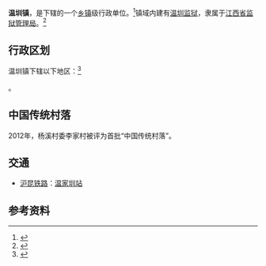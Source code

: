 {{中国乡级行政区
| 景观照片文件名 =201608 Wenzhen, Nanchang.jpg
| 景观照片描述 =温圳镇远眺
|36/01/24/102/000}}

'''温圳镇'''，是{{PRC admin/fullname|36/01/24/102/000|3}}下辖的一个[[乡镇|乡镇]]级行政单位。<ref>{{PRC admin/ref sgc|{{PRC admin/parent|36/01/24/102/000}}}}</ref>镇域内建有[[温圳监狱|温圳监狱]]，隶属于[[江西省监狱管理局|江西省监狱管理局]]。<ref>{{cite web |title=温圳监狱开展系列活动庆祝“中国人民警察节” |url=http://jyglj.jiangxi.gov.cn/art/2022/1/13/art_45505_3832203.html |website=江西省监狱管理局 |accessdate=2022-01-13}}</ref>

== 行政区划 ==

温圳镇下辖以下地区：<ref>{{PRC admin/ref sgc|36/01/24/102/000}}</ref>

{{PRC admin/children|36/01/24/102/000}}。

==中国传统村落==
2012年，杨溪村委李家村被评为首批“中国传统村落”。

== 交通 ==
* {{rint|cn|rail}}[[沪昆铁路|沪昆铁路]]：[[温家圳站|温家圳站]]

== 参考资料 ==
{{reflist}}

{{PRC admin/navcat|36/01/24/102/000}}